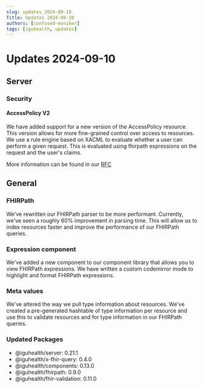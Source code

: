 ```yaml
---
slug: updates_2024-09-10
Title: Updates 2024-09-10
authors: [confused-moniker]
tags: [iguhealth, updates]
---
```


# Updates 2024-09-10

## Server

### Security

#### AccessPolicy V2

We have added support for a new version of the AccessPolicy resource.
This version allows for more fine-grained control over access to resources.
We use a rule engine based on XACML to evaluate whether a user can perform a given request.
This is evaluated using fhirpath expressions on the request and the user's claims.

More information can be found in our [RFC](/rfcs/RFC_AccessPolicy)

## General

### FHIRPath

We've rewritten our FHIRPath parser to be more performant.
Currently, we've seen a roughly 60% improvement in parsing time.
This will allow us to index resources faster and improve the performance of our FHIRPath queries.

### Expression component
We've added a new component to our component library that allows you to view FHIRPath expressions.
We have written a custom codemirror mode to highlight and format FHIRPath expressions.

### Meta values
We've altered the way we pull type information about resources.
We've created a pre-generated hashtable of type information per resource and use this to validate resources and for type information in our FHIRPath queries.

### Updated Packages
* @iguhealth/server: 0.21.1
* @iguhealth/x-fhir-query: 0.4.0
* @iguhealth/components: 0.13.0
* @iguhealth/fhirpath: 0.9.0
* @iguhealth/fhir-validation: 0.11.0